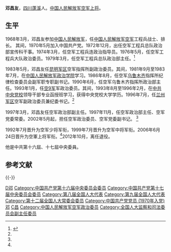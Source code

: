 {{中国人民解放军将领
| name = 邓昌友
| image name = 
| width = 
| job = [[中国人民解放军空军|中国人民解放军空军]]第十一任[[政治委员|政治委员]]
| job2 = 
| period = 2002年5月 - 2012年10月
| birthname = 
| other_names = 
| foreign_names =
| english_names =
| Sex = 男
| date of birth = 1947年2月
| place of birth = {{ROC|四川省}}[[蓬溪|蓬溪]]
| date of death = 
| place of death = 
| nationality = {{PRC}}
| residence = {{PRC}}[[北京市|北京市]]
| languages = 
| height = 
| weight = 
| party = {{CPC}}
| rank = [[空军上将|空军上将]]
| spouse = 
| relatives = 
| educate = 
| past = 
| work =
| award = 
| rankrecord= 
*1988年被授予[[大校|空军大校]]军衔
*1992年晋升[[少将|空军少将]]军衔
*1999年晋升[[中将|空军中将]]军衔
*2006年晋升[[上将|空军上将]]军衔
}}

'''邓昌友'''{{BD|1947年|2月|||catIdx=Deng,邓}}，[[四川|四川]][[蓬溪|蓬溪]]人。[[中国人民解放军上将|中国人民解放军空军上将]]。

== 生平 ==
1968年3月，邓昌友参加[[中国人民解放军|中国人民解放军]]，任[[中国人民解放军空军|中国人民解放军空军]]工程兵战士、排长。 其间，1970年5月加入中国共产党。1972年12月，出任空军工程兵总队政治部宣传科干事。1974年3月，任空军工程兵连政治指导员。1976年5月，任空军工程兵大队政治委员。1979年3月，任空军工程兵总队政治部主任。<ref name=xd>{{Cite web |url=http://www.stnn.cc/china/200606/t20060625_263468_3.html |title=刘永治孙忠同迟万春等十位新上将简历/图，星岛环球网，2006-06-25 |access-date=2013-03-16 |archive-url=https://web.archive.org/web/20100729001028/http://www.stnn.cc/china/200606/t20060625_263468_3.html |archive-date=2010-07-29 |dead-url=yes }}</ref>

1983年5月，邓昌友任[[昆明军区|昆明军区]]空军指挥所副政治委员。其间，1981年9月至1983年7月，在[[中国人民解放军政治学院|中国人民解放军政治学院]]学习。1986年8月，任空军[[乌鲁木齐|乌鲁木齐]]指挥所纪律检查委员会副军职专职副书记。1990年6月，任空军乌鲁木齐指挥所政治部主任。1993年1月，任[[空9军|空9军]]军政治委员。其间，1993年8月至1996年2月，在[[中共中央党校|中共中央党校]]领导干部专业函授班学习，获得中央党校大学学历。1996年7月，任[[兰州军区|兰州军区]]空军副政治委员兼纪委书记。<ref name=xd/>

1997年3月，邓昌友任空军政治部副主任。1997年11月，任空军政治部主任、空军党委常委。2002年5月起，担任空军政治委员、空军党委副书记。 <ref name=xd/>

1992年7月晋升为空军少将军衔，1999年7月晋升为空军中将军衔。2006年6月24日晋升为空軍上将军衔。<ref name=xd/>2012年10月，离任退役。

他是中共第十六屆、十七屆中央委員。

== 参考文献 ==
{{Reflist}}

{{-}}
{{start box}}
{{s-mil|pla}}
{{s-before|[[乔清晨|乔清晨]]}}
{{s-title|[[中国人民解放军空军|中国人民解放军空军]][[政治委员|政治委员]]|2002年5月—2012年10月}}  
{{s-after|[[田修思|田修思]]}}
{{end box}}

{{中国人民解放军空军政治委员}}
{{中国人民解放军空军上将}}
{{中国人民解放军上将/2006}}

{{DEFAULTSORT:Deng邓}}
[[Category:中国人民解放军空军上将|D邓]]
[[Category:中国共产党第十六届中央委员会委员|Category:中国共产党第十六届中央委员会委员]]
[[Category:中国共产党第十七届中央委员会委员|Category:中国共产党第十七届中央委员会委员]]
[[Category:第八届全国人大代表|Category:第八届全国人大代表]]
[[Category:第九届全国人大代表|Category:第九届全国人大代表]]
[[Category:第十二届全国人大常委会委员|Category:第十二届全国人大常委会委员]]
[[Category:中国共产党党员_(1970年入党)|Category:中国共产党党员 (1970年入党)]]
[[Category:蓬溪人|邓]]
[[Category:鄧姓|C昌]]
[[Category:中国人民解放军空军政治委员|Category:中国人民解放军空军政治委员]]
[[Category:全国人大监察和司法委员会副主任委员|Category:全国人大监察和司法委员会副主任委员]]